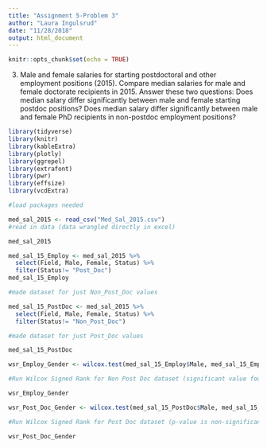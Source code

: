 ```yaml
---
title: "Assignment 5-Problem 3"
author: "Laura Ingulsrud"
date: "11/28/2018"
output: html_document
---
```


```r
knitr::opts_chunk$set(echo = TRUE)
```

3) Male and female salaries for starting postdoctoral and other employment positions (2015).
Compare median salaries for male and female doctorate recipients in 2015. Answer these two questions: Does median salary differ significantly between male and female starting postdoc positions? Does median salary differ significantly between male and female PhD recipients in non-postdoc employment positions?


```r
library(tidyverse)
library(knitr)
library(kableExtra)
library(plotly)
library(ggrepel)
library(extrafont)
library(pwr)
library(effsize)
library(vcdExtra)

#load packages needed

```

```r
med_sal_2015 <- read_csv("Med_Sal_2015.csv")
#read in data (data wrangled directly in excel)

med_sal_2015 
```

```r
med_sal_15_Employ <- med_sal_2015 %>% 
  select(Field, Male, Female, Status) %>% 
  filter(Status!= "Post_Doc")
med_sal_15_Employ

#made dataset for just Non_Post_Doc values

med_sal_15_PostDoc <- med_sal_2015 %>% 
  select(Field, Male, Female, Status) %>% 
  filter(Status!= "Non_Post_Doc")

#made dataset for just Post_Doc values

med_sal_15_PostDoc


```


```r
wsr_Employ_Gender <- wilcox.test(med_sal_15_Employ$Male, med_sal_15_Employ$Female, paired = TRUE)

#Run Wilcox Signed Rank for Non Post Doc dataset (significant value found)

wsr_Employ_Gender
```


```r
wsr_Post_Doc_Gender <- wilcox.test(med_sal_15_PostDoc$Male, med_sal_15_PostDoc$Female, paired = TRUE)

#Run Wilcox Signed Rank for Post Doc dataset (p-value is non-significant)

wsr_Post_Doc_Gender 
```

